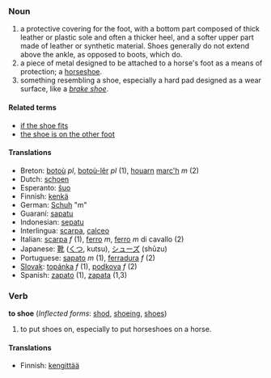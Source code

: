 ===Noun===
#a protective covering for the foot, with a bottom part composed of thick leather or plastic sole and often a thicker heel, and a softer upper part made of leather or synthetic material. Shoes generally do not extend above the ankle, as opposed to boots, which do.
#a piece of metal designed to be attached to a horse's foot as a means of protection; a [[horseshoe]].
#something resembling a shoe, especially a hard pad designed as a wear surface, like a ''[[brake shoe]]''.

====Related terms====
*[[if the shoe fits]]
*[[the shoe is on the other foot]]

==== Translations ====
*Breton: [[botoù]] ''pl'', [[botoù-lêr]] ''pl'' (1), [[houarn]] [[marc'h]] ''m'' (2)
*Dutch: [[schoen]]
*Esperanto: [[ŝuo]]
*Finnish: [[kenkä]]
*German: [[Schuh]] "m"
*Guaraní: [[sapatu]]
*Indonesian: [[sepatu]]
*Interlingua: [[scarpa]], [[calceo]]
*Italian: [[scarpa]] ''f'' (1), [[ferro]] ''m'', [[ferro]] ''m'' di cavallo (2)
*Japanese: [[靴]] ([[くつ]], kutsu), [[シューズ]] (shūzu)
*Portuguese: [[sapato]] ''m'' (1), [[ferradura]] ''f'' (2)
*[[Slovak]]: [[topánka]] ''f'' (1), [[podkova]] ''f'' (2)
*Spanish: [[zapato]] (1), [[zapata]] (1,3)

===Verb===
'''to shoe''' (''Inflected forms'': [[shod]], [[shoeing]], [[shoes]])

#to put shoes on, especially to put horseshoes on a horse.

====Translations====

*Finnish: [[kengittää]]